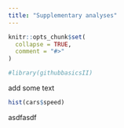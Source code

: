 ```yaml
---
title: "Supplementary analyses"
---
```


```r
knitr::opts_chunk$set(
  collapse = TRUE,
  comment = "#>"
)
```

```r
#library(githubbasicsII)
```

add some text

```r
hist(cars$speed)
```

asdfasdf


